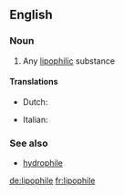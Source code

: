 ==English==

===Noun===
{{en-noun}}

# {{chemistry}} Any [[lipophilic]] substance

====Translations====
{{trans-top}}
* Dutch: {{t-|nl|lipofiel}}
{{trans-mid}}
* Italian: {{t-|it|lipofila|f}}
{{trans-bottom}}

===See also===
* [[hydrophile]]

[[de:lipophile]]
[[fr:lipophile]]